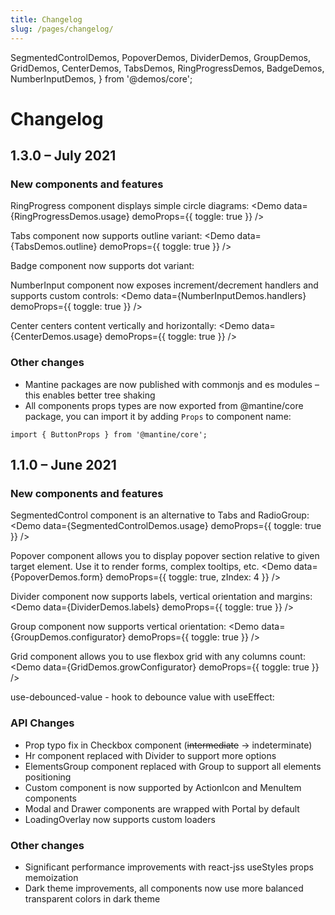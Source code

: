 ```yaml
---
title: Changelog
slug: /pages/changelog/
---
```


  SegmentedControlDemos,
  PopoverDemos,
  DividerDemos,
  GroupDemos,
  GridDemos,
  CenterDemos,
  TabsDemos,
  RingProgressDemos,
  BadgeDemos,
  NumberInputDemos,
} from '@demos/core';

# Changelog

## 1.3.0 – July 2021

### New components and features

<GatsbyLink to="/core/ring-progress/">RingProgress</GatsbyLink> component displays simple circle diagrams:
<Demo data={RingProgressDemos.usage} demoProps={{ toggle: true }} />

<GatsbyLink to="/core/tabs/">Tabs</GatsbyLink> component now supports outline variant:
<Demo data={TabsDemos.outline} demoProps={{ toggle: true }} />

<GatsbyLink to="/core/badge/">Badge</GatsbyLink> component now supports dot variant:
<Demo data={BadgeDemos.dots} />

<GatsbyLink to="/core/number-input/">NumberInput</GatsbyLink> component now exposes increment/decrement
handlers and supports custom controls:
<Demo data={NumberInputDemos.handlers} demoProps={{ toggle: true }} />

<GatsbyLink to="/core/center/">Center</GatsbyLink> centers content vertically and horizontally:
<Demo data={CenterDemos.usage} demoProps={{ toggle: true }} />

### Other changes

- Mantine packages are now published with commonjs and es modules – this enables better tree shaking
- All components props types are now exported from @mantine/core package, you can import it by adding `Props` to component name:

```tsx
import { ButtonProps } from '@mantine/core';
```

## 1.1.0 – June 2021

### New components and features

<GatsbyLink to="/core/segmented-control/">SegmentedControl</GatsbyLink> component is an alternative to <GatsbyLink to="/core/tabs/">
  Tabs
</GatsbyLink> and <GatsbyLink to="/core/radio-group/">RadioGroup</GatsbyLink>:
<Demo data={SegmentedControlDemos.usage} demoProps={{ toggle: true }} />

<GatsbyLink to="/core/popover/">Popover</GatsbyLink> component allows you to display popover section
relative to given target element. Use it to render forms, complex tooltips, etc.
<Demo data={PopoverDemos.form} demoProps={{ toggle: true, zIndex: 4 }} />

<GatsbyLink to="/core/divider/">Divider</GatsbyLink> component now supports labels, vertical orientation
and margins:
<Demo data={DividerDemos.labels} demoProps={{ toggle: true }} />

<GatsbyLink to="/core/group/">Group</GatsbyLink> component now supports vertical orientation:
<Demo data={GroupDemos.configurator} demoProps={{ toggle: true }} />

<GatsbyLink to="/core/grid/">Grid</GatsbyLink> component allows you to use flexbox grid with any columns
count:
<Demo data={GridDemos.growConfigurator} demoProps={{ toggle: true }} />

<GatsbyLink to="/hooks/use-debounced-value/">use-debounced-value</GatsbyLink> - hook to debounce value
with useEffect:
<UseDebouncedValueBaseDemo toggle />

### API Changes

- Prop typo fix in <GatsbyLink to="/core/checkbox/">Checkbox</GatsbyLink> component (~~intermediate~~
  -> indeterminate)
- Hr component replaced with <GatsbyLink to="/core/divider/">Divider</GatsbyLink> to support more options
- ElementsGroup component replaced with <GatsbyLink to="/core/group/">Group</GatsbyLink> to support all elements positioning
- Custom component is now supported by <GatsbyLink to="/core/action-icon/">ActionIcon</GatsbyLink> and <GatsbyLink to="/core/menu">MenuItem</GatsbyLink> components
- <GatsbyLink to="/core/modal/">Modal</GatsbyLink> and <GatsbyLink to="/core/drawer/">
    Drawer
  </GatsbyLink> components are wrapped with <GatsbyLink to="/core/portal/">Portal</GatsbyLink> by default
- <GatsbyLink to="/core/loading-overlay">LoadingOverlay</GatsbyLink> now supports custom loaders

### Other changes

- Significant performance improvements with react-jss useStyles props memoization
- Dark theme improvements, all components now use more balanced transparent colors in dark theme
